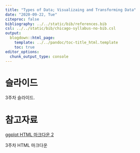 ---
title: "Types of Data; Visualizaing and Transforming Data"
date: "2020-09-22, Tue"
citeproc: false
bibliography: ../../static/bib/references.bib
csl: ../../static/bib/chicago-syllabus-no-bib.csl
output:
  blogdown::html_page:
    template: ../../pandoc/toc-title_html.template
    toc: true
editor_options: 
  chunk_output_type: console
---

# 슬라이드

3주차 슬라이드.

# 참고자료

<i class="fa fa-external-link-square-alt" aria-hidden="true"></i> [ggplot HTML 마크다운 2](images/w2_intro2R2_1.html)


<i class="fa fa-external-link-square-alt" aria-hidden="true"></i> 3주차 HTML 마크다운
